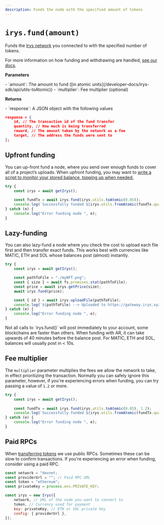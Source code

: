 ```yaml
---
description: Funds the node with the specified amount of tokens
---
```



# `irys.fund(amount)`

Funds the [Irys network](/overview/networks) you connected to with the specified number of tokens. 

For more information on how funding and withdrawing are handled, [see our docs](/learn/funding-withdrawing).

**Parameters**

<div className="-mt-6" />
- `amount`: The amount to fund ([in atomic
units](/developer-docs/irys-sdk/api/utils-toAtomic))
- `multiplier`: Fee multiplier (optional)

**Returns**

<div className="-mt-6" />
- `response`: A JSON object with the following values

```json
response = {
	id, // The transaction id of the fund transfer
	quantity, // How much is being transferred
	reward, // The amount taken by the network as a fee
	target, // The address the funds were sent to
};
```

## Upfront funding

You can up-front fund a node, where you send over enough funds to cover all of a project’s uploads. When upfront funding, you may want to [write a script to monitor your stored balance, topping up when needed.](/hands-on/tutorials/monitor-node-balance)

```js
try {
	const irys = await getIrys();
	
	const fundTx = await irys.fund(irys.utils.toAtomic(0.05));
	console.log(`Successfully funded ${irys.utils.fromAtomic(fundTx.quantity)} ${irys.token}`);
} catch (e) {
	console.log("Error funding node ", e);
}
```

## Lazy-funding

You can also lazy-fund a node where you check the cost to upload each file first and then transfer exact funds. This works best with currencies like MATIC, ETH and SOL whose balances post (almost) instantly.

```js
try {
	const irys = await getIrys();

	const pathToFile = "./myNFT.png";
	const { size } = await fs.promises.stat(pathToFile);
	const price = await irys.getPrice(size);
	await irys.fund(price);

	const { id } = await irys.uploadFile(pathToFile);
	console.log(`${pathToFile} --> Uploaded to https://gateway.irys.xyz/${id}`);
} catch (e) {
	console.log("Error funding node ", e);
}
```

<Callout type="info" emoji="ℹ️">
Not all calls to `irys.fund()` will post immediately to your account, some blockchains are faster than others. When funding with AR, it can take upwards of 40 minutes before the balance post. For MATIC, ETH and SOL, balances will usually post in < 10s.
</Callout>

## Fee multiplier

The `multiplier` parameter multiplies the fees we allow the network to take, in effect prioritizing the transaction. Normally you can safely ignore this parameter, however, if you're experiencing errors when funding, you can try passing a value of `1.2` or more.

```js
try {
	const irys = await getIrys();
	
	const fundTx = await irys.fund(irys.utils.toAtomic(0.05), 1.2);
	console.log(`Successfully funded ${irys.utils.fromAtomic(fundTx.quantity)} ${irys.token}`);
} catch (e) {
	console.log("Error funding node ", e);
}
```

## Paid RPCs

When [transferring tokens](/learn/funding-withdrawing) we use public RPCs. Sometimes these can be slow to confirm transactions. If you're experiencing an error when funding, consider using a paid RPC. 

```js
const network = "devnet;
const providerUrl = ""; // Paid RPC URL
const token = "ethereum";
const privateKey = process.env.PRIVATE_KEY;

const irys = new Irys({
	network, // URL of the node you want to connect to
	token, // Currency used for payment
	key: privateKey, // ETH or SOL private key
	config: { providerUrl }, 
});
```